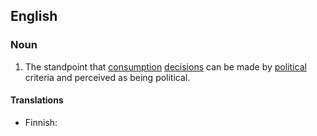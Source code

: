 ==English==
{{wikipedia}}

===Noun===
{{en-noun|head=[[political]] [[consumerism]]|-}}

# The standpoint that [[consumption]] [[decision]]s can be made by [[political]] criteria and perceived as being political.

====Translations====
{{trans-top|political standpoint}}
* Finnish: {{t-|fi|poliittinen konsumerismi}}
{{trans-mid}}
{{trans-bottom}}